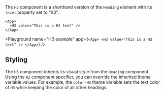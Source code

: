 The `H3` component is a shorthand version of the `Heading` element with its `level` property set to "h3".

```ueml copy
<App>
  <H3 value="This is a H3 text" />
</App>
```

<Playground
  name="H3 example"
  app={`
  <App>
    <H3 value="This is a H3 text" />
  </App>
  `}
/>

## Styling

The `H3` component inherits its visual style from the `Heading` component.
Using the `H3` component specifier, you can override the inherited theme variable values.
For example, the `color-H3` theme variable sets the text color of `H3` while keeping the color of all other headings.
